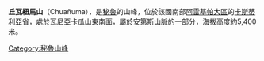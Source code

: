 {{Coord|15|22|9|S|72|13|39|W|display=title}}

'''丘瓦紐馬山'''（Chuañuma），是[[秘魯|秘魯]]的山峰，位於該國南部[[阿雷基帕大區|阿雷基帕大區]]的[[卡斯蒂利亞省|卡斯蒂利亞省]]，處於[[瓦尼亞卡瓜山|瓦尼亞卡瓜山]]東南面，屬於[[安第斯山脈|安第斯山脈]]的一部分，海拔高度約5,400米。

{{Peru-geo-stub}}
[[Category:秘魯山峰|Category:秘魯山峰]]